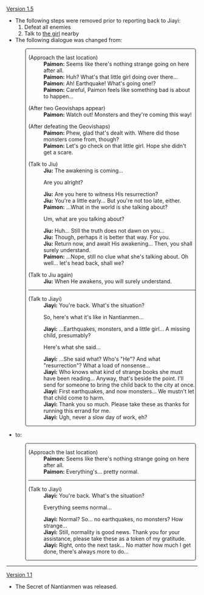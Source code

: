 {{Change History/Header}}
[[Version 1.5]]
*The following steps were removed prior to reporting back to Jiayi:
*#Defeat all enemies
*#Talk to [[Jiu|the girl]] nearby
*The following dialogue was changed from:
<div style="border:1px solid; padding-left:0.5em; background:transparent; border-radius:4px; margin-left:50px; margin-right:5px;">
{{Dialogue Start}}
;(Approach the last location)
:'''Paimon:''' Seems like there's nothing strange going on here after all.
:'''Paimon:''' Huh? What's that little girl doing over there...
:'''Paimon:''' Ah! Earthquake! What's going one!?
:'''Paimon:''' Careful, Paimon feels like something bad is about to happen...

;(After two Geovishaps appear)
:'''Paimon:''' Watch out! Monsters and they're coming this way!

;(After defeating the Geovishaps)
:'''Paimon:''' Phew, glad that's dealt with. Where did those monsters come from, though?
:'''Paimon:''' Let's go check on that little girl. Hope she didn't get a scare.

;(Talk to Jiu)
:'''Jiu:''' The awakening is coming...
:{{DIcon}} Are you alright?
:'''Jiu:''' Are you here to witness His resurrection?
:'''Jiu:''' You're a little early... But you're not too late, either.
:'''Paimon:''' ...What in the world is she talking about?
:{{DIcon}} Um, what are you talking about?
:'''Jiu:''' Huh... Still the truth does not dawn on you...
:'''Jiu:''' Though, perhaps it is better that way. For you.
:'''Jiu:''' Return now, and await His awakening... Then, you shall surely understand.
:'''Paimon:''' ...Nope, still no clue what she's talking about. Oh well... let's head back, shall we?

;(Talk to Jiu again)
:'''Jiu:''' When He awakens, you will surely understand.
----
;(Talk to Jiayi)
:'''Jiayi:''' You're back. What's the situation?
:{{DIcon}} So, here's what it's like in Nantianmen...
:'''Jiayi:''' ...Earthquakes, monsters, and a little girl... A missing child, presumably?
:{{DIcon}} Here's what she said...
:'''Jiayi:''' ...She said what? Who's "He"? And what "resurrection"? What a load of nonsense...
:'''Jiayi:''' Who knows what kind of strange books she must have been reading... Anyway, that's beside the point. I'll send for someone to bring the child back to the city at once.
:'''Jiayi:''' First earthquakes, and now monsters... We mustn't let that child come to harm.
:'''Jiayi:''' Thank you so much. Please take these as thanks for running this errand for me.
:'''Jiayi:''' Ugh, never a slow day of work, eh?
{{Dialogue End}}
</div>
* to:
<div style="border:1px solid; padding-left:0.5em; background:transparent; border-radius:4px; margin-left:50px; margin-right:5px;">
{{Dialogue Start}}
;(Approach the last location)
:'''Paimon:''' Seems like there's nothing strange going on here after all.
:'''Paimon:''' Everything's... pretty normal.
----
;(Talk to Jiayi)
:'''Jiayi:''' You're back. What's the situation?
:{{DIcon}} Everything seems normal...
:'''Jiayi:''' Normal? So... no earthquakes, no monsters? How strange...
:'''Jiayi:''' Still, normality is good news. Thank you for your assistance, please take these as a token of my gratitude.
:'''Jiayi:''' Right, onto the next task... No matter how much I get done, there's always more to do...
{{Dialogue End}}
</div>
----
[[Version 1.1]]
*The Secret of Nantianmen was released.